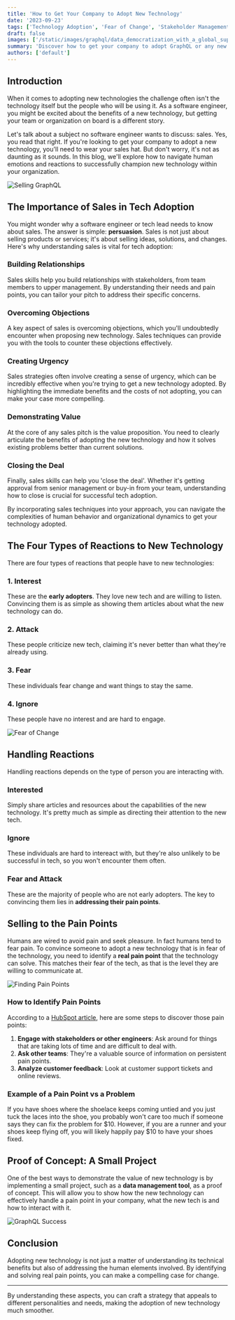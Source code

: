 ```yaml
---
title: 'How to Get Your Company to Adopt New Technology'
date: '2023-09-23'
tags: ['Technology Adoption', 'Fear of Change', 'Stakeholder Management']
draft: false
images: ['/static/images/graphql/data_democratization_with_a_global_supergraph.png']
summary: 'Discover how to get your company to adopt GraphQL or any new technology. This comprehensive guide covers the human element, pain points, and a step-by-step strategy for tech adoption. Ideal for software engineers and tech leads.'
authors: ['default']
---
```


## Introduction

When it comes to adopting new technologies the challenge often isn't the technology itself but the people who will be using it. As a software engineer, you might be excited about the benefits of a new technology, but getting your team or organization on board is a different story.

Let's talk about a subject no software engineer wants to discuss: sales. Yes, you read that right. If you're looking to get your company to adopt a new technology, you'll need to wear your sales hat. But don't worry, it's not as daunting as it sounds. In this blog, we'll explore how to navigate human emotions and reactions to successfully champion new technology within your organization.

![Selling GraphQL](/static/images/graphql/selling_graphql.png)

## The Importance of Sales in Tech Adoption

You might wonder why a software engineer or tech lead needs to know about sales. The answer is simple: **persuasion**. Sales is not just about selling products or services; it's about selling ideas, solutions, and changes. Here's why understanding sales is vital for tech adoption:

### Building Relationships

Sales skills help you build relationships with stakeholders, from team members to upper management. By understanding their needs and pain points, you can tailor your pitch to address their specific concerns.

### Overcoming Objections

A key aspect of sales is overcoming objections, which you'll undoubtedly encounter when proposing new technology. Sales techniques can provide you with the tools to counter these objections effectively.

### Creating Urgency

Sales strategies often involve creating a sense of urgency, which can be incredibly effective when you're trying to get a new technology adopted. By highlighting the immediate benefits and the costs of not adopting, you can make your case more compelling.

### Demonstrating Value

At the core of any sales pitch is the value proposition. You need to clearly articulate the benefits of adopting the new technology and how it solves existing problems better than current solutions.

### Closing the Deal

Finally, sales skills can help you 'close the deal'. Whether it's getting approval from senior management or buy-in from your team, understanding how to close is crucial for successful tech adoption.

By incorporating sales techniques into your approach, you can navigate the complexities of human behavior and organizational dynamics to get your technology adopted.

## The Four Types of Reactions to New Technology

There are four types of reactions that people have to new technologies:

### 1. Interest

These are the **early adopters**. They love new tech and are willing to listen. Convincing them is as simple as showing them articles about what the new technology can do.

### 2. Attack

These people criticize new tech, claiming it's never better than what they're already using.

### 3. Fear

These individuals fear change and want things to stay the same.

### 4. Ignore

These people have no interest and are hard to engage.

![Fear of Change](/static/images/graphql/fear_of_change.png)

## Handling Reactions

Handling reactions depends on the type of person you are interacting with.

### Interested

Simply share articles and resources about the capabilities of the new technology. It's pretty much as simple as directing their attention to the new tech.

### Ignore

These individuals are hard to intereact with, but they're also unlikely to be successful in tech, so you won't encounter them often.

### Fear and Attack

These are the majority of people who are not early adopters. The key to convincing them lies in **addressing their pain points**.

## Selling to the Pain Points

Humans are wired to avoid pain and seek pleasure. In fact humans tend to fear pain. To convince someone to adopt a new technology that is in fear of the technology, you need to identify a **real pain point** that the technology can solve. This matches their fear of the tech, as that is the level they are willing to communicate at.

![Finding Pain Points](/static/images/graphql/finding_pain_points.png)

### How to Identify Pain Points

According to a [HubSpot article](https://blog.hubspot.com/sales/uncover-business-pain), here are some steps to discover those pain points:

1. **Engage with stakeholders or other engineers**: Ask around for things that are taking lots of time and are difficult to deal with.
2. **Ask other teams**: They're a valuable source of information on persistent pain points.
3. **Analyze customer feedback**: Look at customer support tickets and online reviews.

### Example of a Pain Point vs a Problem

If you have shoes where the shoelace keeps coming untied and you just tuck the laces into the shoe, you probably won't care too much if someone says they can fix the problem for \$10. However, if you are a runner and your shoes keep flying off, you will likely happily pay $10 to have your shoes fixed.

## Proof of Concept: A Small Project

One of the best ways to demonstrate the value of new technology is by implementing a small project, such as a **data management tool**, as a proof of concept. This will allow you to show how the new technology can effectively handle a pain point in your company, what the new tech is and how to interact with it.

![GraphQL Success](/static/images/graphql/successful_graphql.png)

## Conclusion

Adopting new technology is not just a matter of understanding its technical benefits but also of addressing the human elements involved. By identifying and solving real pain points, you can make a compelling case for change.

---

By understanding these aspects, you can craft a strategy that appeals to different personalities and needs, making the adoption of new technology much smoother.

<BlogNewsletterForm title="Get twice as much done with a fifth of the code." />
